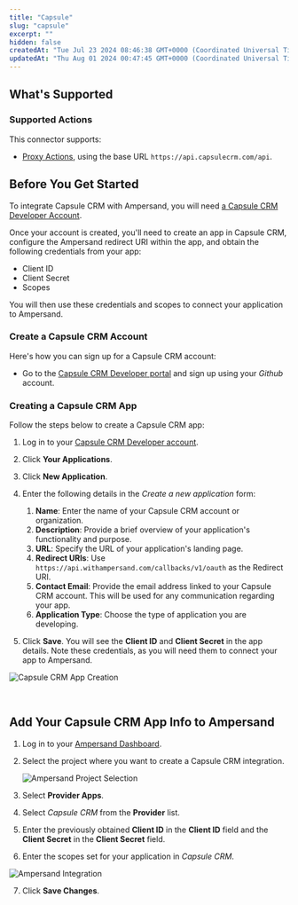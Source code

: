 ```yaml
---
title: "Capsule"
slug: "capsule"
excerpt: ""
hidden: false
createdAt: "Tue Jul 23 2024 08:46:38 GMT+0000 (Coordinated Universal Time)"
updatedAt: "Thu Aug 01 2024 00:47:45 GMT+0000 (Coordinated Universal Time)"
---
```

## What's Supported

### Supported Actions

This connector supports:
- [Proxy Actions](/define-integrations/proxy-actions), using the base URL `https://api.capsulecrm.com/api`.

## Before You Get Started

To integrate Capsule CRM with Ampersand, you will need [a Capsule CRM Developer Account](https://developer.capsulecrm.com/).

Once your account is created, you'll need to create an app in Capsule CRM, configure the Ampersand redirect URI within the app, and obtain the following credentials from your app:

- Client ID
- Client Secret
- Scopes

You will then use these credentials and scopes to connect your application to Ampersand.

### Create a Capsule CRM Account

Here's how you can sign up for a Capsule CRM account:

- Go to the [Capsule CRM Developer portal](https://developer.capsulecrm.com/) and sign up using your _Github_ account.

### Creating a Capsule CRM App

Follow the steps below to create a Capsule CRM app:

1. Log in to your [Capsule CRM Developer account](https://capsulecrm.com/developers).

2. Click **Your Applications**.

3. Click **New Application**.

4. Enter the following details in the _Create a new application_ form:

   1. **Name**: Enter the name of your Capsule CRM account or organization.
   2. **Description**: Provide a brief overview of your application's functionality and purpose. 
   3. **URL**: Specify the URL of your application's landing page.
   4. **Redirect URIs**: Use `https://api.withampersand.com/callbacks/v1/oauth` as the Redirect URI.
   5. **Contact Email**: Provide the email address linked to your Capsule CRM account. This will be used for any communication regarding your app.
   6. **Application Type**: Choose the type of application you are developing.

5. Click **Save**. You will see the **Client ID** and **Client Secret** in the app details. Note these credentials, as you will need them to connect your app to Ampersand.

![Capsule CRM App Creation](/images/provider-guides/596ef48-capsulecrm1.gif)

<br />

## Add Your Capsule CRM App Info to Ampersand

1. Log in to your [Ampersand Dashboard](https://dashboard.withampersand.com).

2. Select the project where you want to create a Capsule CRM integration.

   ![Ampersand Project Selection](/images/provider-guides/dd47b7a-Ampersand.png)

3. Select **Provider Apps**.

4. Select _Capsule CRM_ from the **Provider** list.

5. Enter the previously obtained **Client ID** in the **Client ID** field and the **Client Secret** in the **Client Secret** field.

6. Enter the scopes set for your application in _Capsule CRM_.

![Ampersand Integration](/images/provider-guides/30e4ef5-capsulcrm2.gif)

7. Click **Save Changes**.
